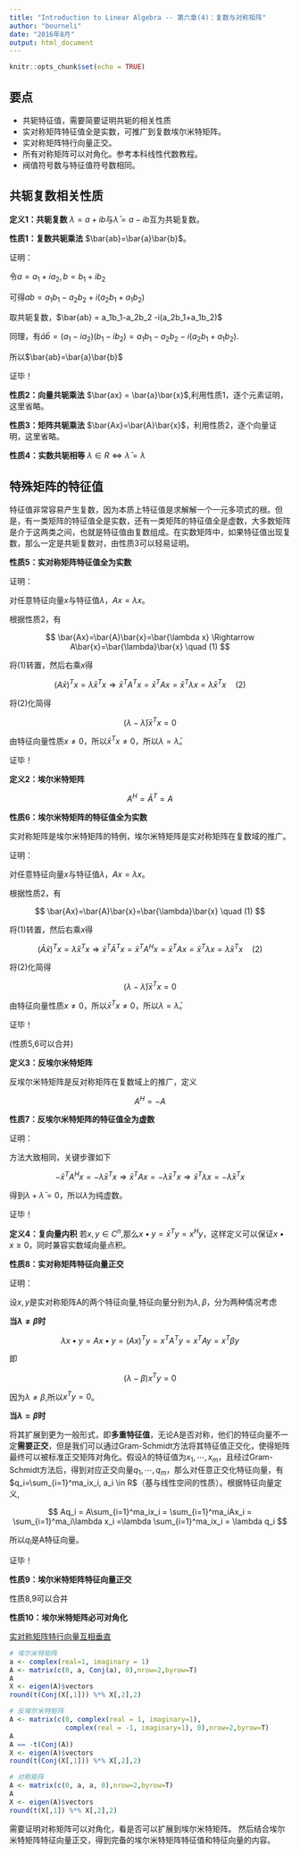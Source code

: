 ```yaml
---
title: "Introduction to Linear Algebra -- 第六章(4)：复数与对称矩阵"
author: "bourneli"
date: "2016年8月"
output: html_document
---
```


```r
knitr::opts_chunk$set(echo = TRUE)
```
 
## 要点

* 共轭特征值，需要简要证明共轭的相关性质
* 实对称矩阵特征值全是实数，可推广到复数埃尔米特矩阵。
* 实对称矩阵特行向量正交。
* 所有对称矩阵可以对角化。参考本科线性代数教程。
* 阀值符号数与特征值符号数相同。

## 共轭复数相关性质

**定义1：共轭复数**  $\lambda= a + i b$与$\bar{\lambda}= a - i b$互为共轭复数。


**性质1：复数共轭乘法** $\bar{ab}=\bar{a}\bar{b}$。

证明：

令$a=a_1+ia_2,b=b_1 + ib_2$

可得$ab = a_1b_1-a_2b_2 +i(a_2b_1+a_1b_2)$

取共轭复数，$\bar{ab} = a_1b_1-a_2b_2 -i(a_2b_1+a_1b_2)$

同理，有$\bar{a}\bar{b}=(a_1-ia_2)(b_1-ib_2)=a_1b_1-a_2b_2-i(a_2b_1+a_1b_2)$.

所以$\bar{ab}=\bar{a}\bar{b}$

证毕！

**性质2：向量共轭乘法** $\bar{ax} = \bar{a}\bar{x}$,利用性质1，逐个元素证明，这里省略。

**性质3：矩阵共轭乘法** $\bar{Ax}=\bar{A}\bar{x}$，利用性质2，逐个向量证明，这里省略。

**性质4：实数共轭相等** $\lambda \in R \Leftrightarrow \bar{\lambda} = \lambda$


## 特殊矩阵的特征值

特征值非常容易产生复数，因为本质上特征值是求解解一个一元多项式的根。但是，有一类矩阵的特征值全是实数，还有一类矩阵的特征值全是虚数，大多数矩阵是介于这两类之间，也就是特征值由复数组成。在实数矩阵中，如果特征值出现复数，那么一定是共轭复数对，由性质3可以轻易证明。

**性质5：实对称矩阵特征值全为实数** 

证明：

对任意特征向量$x$与特征值$\lambda$，$Ax=\lambda x$。

根据性质2，有

$$
  \bar{Ax}=\bar{A}\bar{x}=\bar{\lambda x} \Rightarrow A\bar{x}=\bar{\lambda}\bar{x} \quad (1)
$$

将(1)转置，然后右乘$x$得

$$
  (A\bar{x})^Tx=\bar{\lambda}\bar{x}^Tx \Rightarrow
  \bar{x}^TA^Tx=\bar{x}^TAx=\bar{x}^T\lambda x =\bar{\lambda}\bar{x}^Tx \quad (2)
$$

将(2)化简得

$$
  (\lambda-\bar{\lambda})\bar{x}^Tx = 0
$$

由特征向量性质$x \ne 0$，所以$\bar{x}^Tx \ne 0$，所以$\lambda=\bar{\lambda}$。

证毕！

**定义2：埃尔米特矩阵**

$$
  A^H=\bar{A}^T=A
$$

**性质6：埃尔米特矩阵的特征值全为实数**

实对称矩阵是埃尔米特矩阵的特例，埃尔米特矩阵是实对称矩阵在复数域的推广。

证明：


对任意特征向量$x$与特征值$\lambda$，$Ax=\lambda x$。

根据性质2，有

$$
  \bar{Ax}=\bar{A}\bar{x}=\bar{\lambda}\bar{x} \quad (1)
$$

将(1)转置，然后右乘$x$得

$$
  (\bar{A}\bar{x})^Tx=\bar{\lambda}\bar{x}^Tx \Rightarrow
  \bar{x}^T\bar{A}^Tx=\bar{x}^TA^Hx =\bar{x}^TAx =\bar{x}^T\lambda x =\bar{\lambda}\bar{x}^Tx \quad (2)
$$

将(2)化简得

$$
  (\lambda-\bar{\lambda})\bar{x}^Tx = 0
$$

由特征向量性质$x \ne 0$，所以$\bar{x}^Tx \ne 0$，所以$\lambda=\bar{\lambda}$。


证毕！

(性质5,6可以合并)

**定义3：反埃尔米特矩阵**

反埃尔米特矩阵是反对称矩阵在复数域上的推广，定义

$$
  A^H=-A
$$


**性质7：反埃尔米特矩阵的特征值全为虚数**

证明：

方法大致相同，关键步骤如下

$$
  -\bar{x}^TA^Hx=-\bar{\lambda}\bar{x}^Tx
  \Rightarrow \bar{x}^TAx=-\bar{\lambda}\bar{x}^Tx
  \Rightarrow \bar{x}^T{\lambda}x=-\bar{\lambda}\bar{x}^Tx
$$

得到$\lambda+\bar{\lambda}=0$，所以$\lambda$为纯虚数。

证毕！

**定义4：复向量内积** 若$x,y \in C^n$,那么$x \bullet y = \bar{x}^Ty=x^Hy$，这样定义可以保证$x \bullet x \ge 0$，同时兼容实数域向量点积。

**性质8：实对称矩阵特征向量正交**

证明：

设$x,y$是实对称矩阵A的两个特征向量,特征向量分别为$\lambda,\beta$，分为两种情况考虑


**当$\lambda \ne \beta$时**

$$
  \lambda x \bullet y=Ax \bullet y = (Ax)^Ty=x^TA^Ty=x^TAy=x^T\beta y
$$

即

$$
  (\lambda-\beta)x^Ty=0
$$

因为$\lambda \ne \beta$,所以$x^Ty=0$。

**当$\lambda = \beta$时**

将其扩展到更为一般形式，即**多重特征值**，无论A是否对称，他们的特征向量不一定**需要正交**，但是我们可以通过Gram-Schmidt方法将其特征值正交化，使得矩阵最终可以被标准正交矩阵对角化。假设$\lambda$的特征值为$x_1,\cdots,x_m$，且经过Gram-Schmidt方法后，得到对应正交向量$q_1,\cdots,q_m$，那么对任意正交化特征向量，有$q_i=\sum_{i=1}^ma_ix_i, a_i \in R$（基与线性空间的性质）。根据特征向量定义,

$$
  Aq_i = A\sum_{i=1}^ma_ix_i = \sum_{i=1}^ma_iAx_i 
       = \sum_{i=1}^ma_i\lambda x_i =\lambda \sum_{i=1}^ma_ix_i  
       = \lambda q_i
$$

所以$q_i$是A特征向量。


证毕！


**性质9：埃尔米特矩阵特征向量正交**

性质8,9可以合并

**性质10：埃尔米特矩阵必可对角化**




[实对称矩阵特行向量互相垂直](http://math.stackexchange.com/a/82471/261790)

```r

# 埃尔米特矩阵
a <- complex(real=1, imaginary = 1)
A <- matrix(c(0, a, Conj(a), 0),nrow=2,byrow=T)
A
X <- eigen(A)$vectors
round(t(Conj(X[,1])) %*% X[,2],2)

# 反埃尔米特矩阵
A <- matrix(c(0, complex(real = 1, imaginary=1), 
              complex(real = -1, imaginary=1), 0),nrow=2,byrow=T)
A
A == -t(Conj(A))
X <- eigen(A)$vectors
round(t(Conj(X[,1])) %*% X[,2],2)

# 对称矩阵
A <- matrix(c(0, a, a, 0),nrow=2,byrow=T)
A
X <- eigen(A)$vectors
round(t(X[,1]) %*% X[,2],2)
```


需要证明对称矩阵可以对角化，看是否可以扩展到埃尔米特矩阵。
然后结合埃尔米特矩阵特征向量正交，得到完备的埃尔米特矩阵特征值和特征向量的内容。


